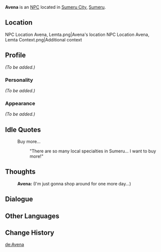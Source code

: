 {{Meta
|missing_NPC_profile  = yes
}}
{{Character Infobox
|type             = NPC
|image            = NPC Avena.png
|region           = Sumeru
|affiliation      = Adventurers' Guild
|title            = Adventurer
|ancestry         = <!-- Clan/family -->
|father           = 
|mother           = 
|spouse           = 
|sibling          = 
|child            = 
|relative         = 
|voiceEN          = 
|voiceCN          = 
|voiceJP          = 
|dialoguereward   = 
}}
'''Avena''' is an [[NPC]] located in [[Sumeru City]], [[Sumeru]].
==Location==
<gallery>
NPC Location Avena, Lemta.png|Avena's location
NPC Location Avena, Lemta Context.png|Additional context
</gallery>

==Profile==
''(To be added.)''

===Personality===
''(To be added.)''

===Appearance===
''(To be added.)''
<!--
==Quests and Events==
{{Quests and Events}}
-->
==Idle Quotes==
{{Dialogue start}}
: {{DIcon|Idle}} Buy more...
:: {{A|VO Avena 01.ogg}} "There are so many local specialties in Sumeru... I want to buy more!"
{{Dialogue end}}

==Thoughts==
{{All Schemes to Know Explanation|name=Avena}}
:{{A|VO Avena All Schemes to Know 01.ogg}} '''Avena:''' (I'm just gonna shop around for one more day...)

==Dialogue==
{{Transclude|Lemta|Daytime}}
<!--
==Event Dialogue==
===Event Name===
{{Dialogue start}}
:'''{{subst:PAGENAME}}:'''
{{Dialogue end}}

==Trivia==
* 
-->
==Other Languages==
{{Other Languages
|default_hidden = 1
|en      = Avena
|zhs     = 艾维娜
|zhs_rm  = Àiwéinà
|zht     = 艾維娜
|zht_rm  = Àiwéinà
|ja      = アヴェナ
|ja_rm   = Avena
|ko      = 아베나
|ko_rm   = Abena
|es      = Avéne
|fr      = Avena
|ru      = Авена
|th      = Avena
|vi      = Avena
|de      = Avena
|id      = Avena
|pt      = Avena
|tr      = Avena
|it      = Avena
}}

==Change History==
{{Change History|3.0}}

[[de:Avena]]